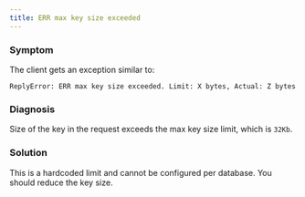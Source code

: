 ```yaml
---
title: ERR max key size exceeded
---
```


### Symptom
The client gets an exception similar to:
```
ReplyError: ERR max key size exceeded. Limit: X bytes, Actual: Z bytes 
```

### Diagnosis
Size of the key in the request exceeds the max key size limit, which is `32Kb`.

### Solution
This is a hardcoded limit and cannot be configured per database. You should reduce the key size. 

